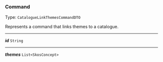 


### Command

Type: `CatalogueLinkThemesCommandDTO`

Represents a command that links themes to a catalogue.



---

***id*** `String`

---

***themes*** `List<SkosConcept>`
